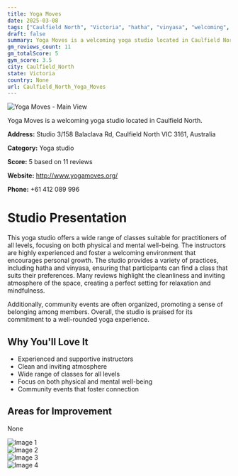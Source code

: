 ```yaml
---
title: Yoga Moves
date: 2025-03-08
tags: ["Caulfield North", "Victoria", "hatha", "vinyasa", "welcoming", "clean", "Caulfield North"]  
draft: false
summary: Yoga Moves is a welcoming yoga studio located in Caulfield North.
gm_reviews_count: 11
gm_totalScore: 5
gym_score: 3.5
city: Caulfield_North
state: Victoria
country: None
url: Caulfield_North_Yoga_Moves
---
```


<div className="aspect-[16/9] relative my-8">
  <img 
    src="https://lh5.googleusercontent.com/p/AF1QipOwZ_CZVDqFUNsmV6FWuk6WvbFI8AwCptezvoFG=w1920-h1080-k-no"
    alt="Yoga Moves - Main View"
    className="object-cover absolute inset-0 w-full h-full rounded-lg"
  />
</div>

Yoga Moves is a welcoming yoga studio located in Caulfield North.

**Address:** Studio 3/158 Balaclava Rd, Caulfield North VIC 3161, Australia

**Category:** Yoga studio

**Score:** 5 based on 11 reviews

**Website:** http://www.yogamoves.org/

**Phone:** +61 412 089 996

# Studio Presentation

This yoga studio offers a wide range of classes suitable for practitioners of all levels, focusing on both physical and mental well-being. The instructors are highly experienced and foster a welcoming environment that encourages personal growth. The studio provides a variety of practices, including hatha and vinyasa, ensuring that participants can find a class that suits their preferences. Many reviews highlight the cleanliness and inviting atmosphere of the space, creating a perfect setting for relaxation and mindfulness.

Additionally, community events are often organized, promoting a sense of belonging among members. Overall, the studio is praised for its commitment to a well-rounded yoga experience.

## Why You'll Love It

- Experienced and supportive instructors
- Clean and inviting atmosphere
- Wide range of classes for all levels
- Focus on both physical and mental well-being
- Community events that foster connection

## Areas for Improvement

None

<div className="grid grid-cols-1 xl:grid-cols-2 gap-4 my-8">
<div className="aspect-[4/3] relative"><img src="https://lh5.googleusercontent.com/p/AF1QipM01OL209dudzov7QCMAmTCitzrJbsBTJJ_GtA=w1920-h1080-k-no" alt="Image 1" className="object-cover absolute inset-0 w-full h-full rounded-lg" /></div>
<div className="aspect-[4/3] relative"><img src="https://lh3.googleusercontent.com/gps-proxy/ALd4DhGBFI4hZO2iduxEpZOrcGj3RxSzx2aYw1XUXuGv61PWICKwy-STCCOc6D0lIZN2aravAcm6DKSmUV1Ef20Qt2EfXreQfuZ4eA8JMn56BZGYunWUfvbYof7Ss8KKEdVlNqCrlnnGCeaBfaIPMjudNdrvMkpYDdRozurH18jeMlI2FogLxmC5VkSomCB05aJOvQyzxNc=w1920-h1080-k-no" alt="Image 2" className="object-cover absolute inset-0 w-full h-full rounded-lg" /></div>
<div className="aspect-[4/3] relative"><img src="https://lh3.googleusercontent.com/gps-proxy/ALd4DhElzRQRY9gIPan77Ye4UYXFjRywedYMPDyTyhBkHTbAUnMs6MmqK2PkxRQjSp_BWvh8JNerw6ctLb8Ymdhak4aCa1U_BF7WLkhXiwm3PUumRqBNahTCen4fZ2CPReae2p1bDFH7_DsVIAAt4oMO2WlY1YO212r7itghyNCukVRkqFRiP3pzfwt04tmaMM0UKQy5kCc=w1920-h1080-k-no" alt="Image 3" className="object-cover absolute inset-0 w-full h-full rounded-lg" /></div>
<div className="aspect-[4/3] relative"><img src="https://lh3.googleusercontent.com/gps-proxy/ALd4DhHJ9O6RBfLT6Vb-9LLpAdROC51vdzFTXtpkXjcBDqZ1i0GpFeGGdJBbvQU9YVvhkfXXwBqbi4yGhYyDfbHL6bv_S2AjINkMGQE-F0_Bfch_EyWvC4gbTrfgWK_1OVdqGcJgMwSCkwaUX0dSZ6x7sH56iMThYagheKbqluUB99-961KIrg103Wo3kjrtYgEgBZ2Ccg=w1920-h1080-k-no" alt="Image 4" className="object-cover absolute inset-0 w-full h-full rounded-lg" /></div>
</div>